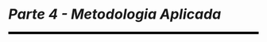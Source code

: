 
```{=latex}
\cftaddtitleline{toc}{chapter}{\rule{\textwidth}{0.4pt}}{}
```

# *Parte 4 - Metodologia Aplicada* {-}

<!--script for generating HORIZONTAL LINE-->
<hr style="height:5px;border-width:0;color:black;background-color:black">

```{=latex}
\markboth{}{}
\par\noindent\rule{\textwidth}{0.05in}
```
